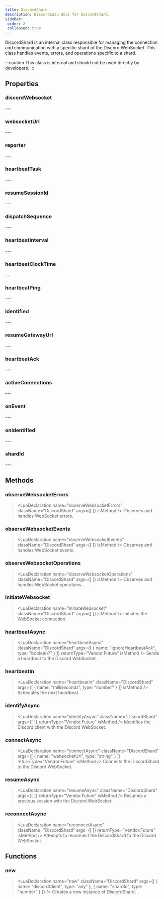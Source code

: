 ```yaml
---
title: DiscordShard
description: DiscordLuau docs for DiscordShard.
sidebar:
 order: 2
 collapsed: true
---
```

[//]: # (This file was automatically @generated from moonwave comments using a script. Please do not exit by hand.)
[//]: # (To actually edit documentation, make changes to the main DiscordLuau repo.)

[//]: # (----- DOCUMENT IMPORTS ----- )


[//]: # (----- DOCUMENT DESCRIPTION ----- )

DiscordShard is an internal class responsible for managing the connection and communication with a specific shard of the Discord WebSocket. This class handles events, errors, and operations specific to a shard.

:::caution
This class is internal and should not be used directly by developers.
:::

[//]: # (----- DOCUMENT PROPERTIES ----- )

## Properties

### discordWebsocket

<LuaProperty name="DiscordShard.discordWebsocket" type="Network.DiscordWebsocket" />
---
	
### websocketUrl

<LuaProperty name="DiscordShard.websocketUrl" type="string" />
---
	
### reporter

<LuaProperty name="DiscordShard.reporter" type="Vendor.Console" />
---
	
### heartbeatTask

<LuaProperty name="DiscordShard.heartbeatTask" type="thread?" />
---
	
### resumeSessionId

<LuaProperty name="DiscordShard.resumeSessionId" type="string" />
---
	
### dispatchSequence

<LuaProperty name="DiscordShard.dispatchSequence" type="number" />
---
	
### heartbeatInterval

<LuaProperty name="DiscordShard.heartbeatInterval" type="number" />
---
	
### heartbeatClockTime

<LuaProperty name="DiscordShard.heartbeatClockTime" type="number" />
---
	
### heartbeatPing

<LuaProperty name="DiscordShard.heartbeatPing" type="number" />
---
	
### identified

<LuaProperty name="DiscordShard.identified" type="boolean?" />
---
	
### resumeGatewayUrl

<LuaProperty name="DiscordShard.resumeGatewayUrl" type="string" />
---
	
### heartbeatAck

<LuaProperty name="DiscordShard.heartbeatAck" type="boolean?" />
---
	
### activeConnections

<LuaProperty name="DiscordShard.activeConnections" type="{ unknown }" />
---
	
### onEvent

<LuaProperty name="DiscordShard.onEvent" type="Vendor.Signal<string, { [any]: any }>" />
---
	
### onIdentified

<LuaProperty name="DiscordShard.onIdentified" type="Vendor.Signal" />
---
	
### shardId

<LuaProperty name="DiscordShard.shardId" type="number" />
---
	

[//]: # (----- DOCUMENT METHODS ----- )

## Methods

### observeWebsocketErrors

> <LuaDeclaration name="observeWebsocketErrors" className="DiscordShard" args={[  ]} isMethod />
Observes and handles WebSocket errors.
### observeWebsocketEvents

> <LuaDeclaration name="observeWebsocketEvents" className="DiscordShard" args={[  ]} isMethod />
Observes and handles WebSocket events.
### observeWebsocketOperations

> <LuaDeclaration name="observeWebsocketOperations" className="DiscordShard" args={[  ]} isMethod />
Observes and handles WebSocket operations.
### initiateWebsocket

> <LuaDeclaration name="initiateWebsocket" className="DiscordShard" args={[  ]} isMethod />
Initiates the WebSocket connection.
### heartbeatAsync

> <LuaDeclaration name="heartbeatAsync" className="DiscordShard" args={[ { name: "ignoreHeartbeatAck", type: "boolean?" } ]} returnType="Vendor.Future" isMethod />
Sends a heartbeat to the Discord WebSocket.
### heartbeatIn

> <LuaDeclaration name="heartbeatIn" className="DiscordShard" args={[ { name: "milliseconds", type: "number" } ]} isMethod />
Schedules the next heartbeat.
### identifyAsync

> <LuaDeclaration name="identifyAsync" className="DiscordShard" args={[  ]} returnType="Vendor.Future" isMethod />
Identifies the Discord client with the Discord WebSocket.
### connectAsync

> <LuaDeclaration name="connectAsync" className="DiscordShard" args={[ { name: "websocketUrl", type: "string" } ]} returnType="Vendor.Future" isMethod />
Connects the DiscordShard to the Discord WebSocket.
### resumeAsync

> <LuaDeclaration name="resumeAsync" className="DiscordShard" args={[  ]} returnType="Vendor.Future" isMethod />
Resumes a previous session with the Discord WebSocket.
### reconnectAsync

> <LuaDeclaration name="reconnectAsync" className="DiscordShard" args={[  ]} returnType="Vendor.Future" isMethod />
Attempts to reconnect the DiscordShard to the Discord WebSocket.

[//]: # (----- DOCUMENT FUNCTIONS ----- )

## Functions

### new

> <LuaDeclaration name="new" className="DiscordShard" args={[ { name: "discordClient", type: "any" }, { name: "shardId", type: "number" } ]} />
Creates a new instance of DiscordShard.

